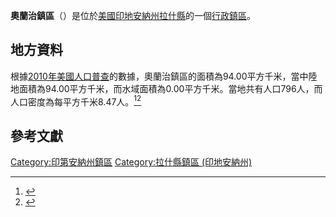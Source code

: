 {{noteTA
|G1=USState
|G2=地名
|G3=Unit
}}
{{Infobox settlement
|official_name            = 奧蘭治鎮區
|native_name = Orange Township
|settlement_type          = [[行政鎮區|行政鎮區]]
|image_skyline            = Moscow Covered Bridge, southern side.jpg
|imagesize                = 250px
|image_map                = Map highlighting Orange Township, Rush County, Indiana.svg
|mapsize                  = 250px
|pushpin_map  =USA Indiana
|pushpin_label = 奧蘭治鎮區
|pushpin_label_position   = top
|pushpin_map_caption      = 奧蘭治鎮區在印地安納州的位置
|subdivision_type         = [[世界政區索引|國家]]
|subdivision_type1        = [[美国州份|州份]]
|subdivision_type2        = [[印地安納州行政区划|縣]]
|subdivision_name         = [[美国|美国]]
|subdivision_name1        = [[印地安納州|印地安納州]]
|subdivision_name2        = [[拉什縣_(印地安納州)|拉什縣]]
|elevation_ft             = 925
|elevation_m              = 282
|timezone                 = [[北美东部時區|北美东部時區]]
|area_total_km2           = 94.00
|area_land_km2            = 94.00
|area_water_km2           = 0.00
|area_total_sq_mi         = 
|area_land_sq_mi          = 
|area_water_sq_mi         = 
|population_as_of         = [[2010年美國人口普查|2010]]
|population_footnotes     = 
|population_total         = 796
|population_density_km2   = auto
|population_density_sq_mi = auto
|utc_offset               = -5
|coordinates              = {{coord|39|29|57|N|85|34|16|W|type:city_region:US-AL_source:GNS-enwiki|display=inline,title}}
| coor_pinpoint           = 
| coordinates_footnotes   = 
|timezone_DST             = EDT
|utc_offset_DST           = -4
|postal_code_type         = [[美國郵區編號|郵區編號]]
|postal_code              = 
|area_code                = {{link-en|电话区号765|Area code 765|765}}
|blank_name = [[地名信息系统|GNIS ID]]
|blank_info = 453691
}}
'''奧蘭治鎮區'''（{{lang-en|Orange Township}}）是位於[[美國|美國]][[印地安納州|印地安納州]][[拉什縣_(印地安納州)|拉什縣]]的一個[[行政鎮區|行政鎮區]]。

== 地方資料 ==
根據[[2010年美國人口普查|2010年美國人口普查]]的數據，奧蘭治鎮區的面積為94.00平方千米，當中陸地面積為94.00平方千米，而水域面積為0.00平方千米。當地共有人口796人，而人口密度為每平方千米8.47人。<ref name="GR8">{{cite web|url=http://factfinder2.census.gov|publisher=[[美国人口调查局|美国人口调查局]]|accessdate=2011-05-14|title=American FactFinder|archive-date=2013-09-11|archive-url=https://web.archive.org/web/20130911234518/http://factfinder2.census.gov/|dead-url=no}}</ref><ref>{{cite web|url=https://www.citypopulation.de/en/usa/indiana/admin/|title=USA: Indiana (Counties and Townships) - City Population|access-date=2020-08-18|archive-date=2020-04-22|archive-url=https://web.archive.org/web/20200422090607/https://www.citypopulation.de/en/usa/indiana/admin/|dead-url=no}}</ref>

== 參考文獻 ==
{{reflist}}

{{拉什縣 (印地安納州)}}

{{DEFAULTSORT:Orange Township}}
[[Category:印第安納州鎮區|Category:印第安納州鎮區]]
[[Category:拉什縣鎮區_(印地安納州)|Category:拉什縣鎮區 (印地安納州)]]

{{Indiana-geo-stub}}